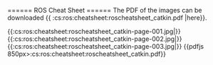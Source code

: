 ====== ROS Cheat Sheet ======
<wrap hide>
The PDF of the images can be downloaded {{ :cs:ros:cheatsheet:roscheatsheet_catkin.pdf |here}}.

{{:cs:ros:cheatsheet:roscheatsheet_catkin-page-001.jpg|}}
{{:cs:ros:cheatsheet:roscheatsheet_catkin-page-002.jpg|}}
{{:cs:ros:cheatsheet:roscheatsheet_catkin-page-003.jpg|}}
</wrap>
{{pdfjs 850px>:cs:ros:cheatsheet:roscheatsheet_catkin.pdf}}